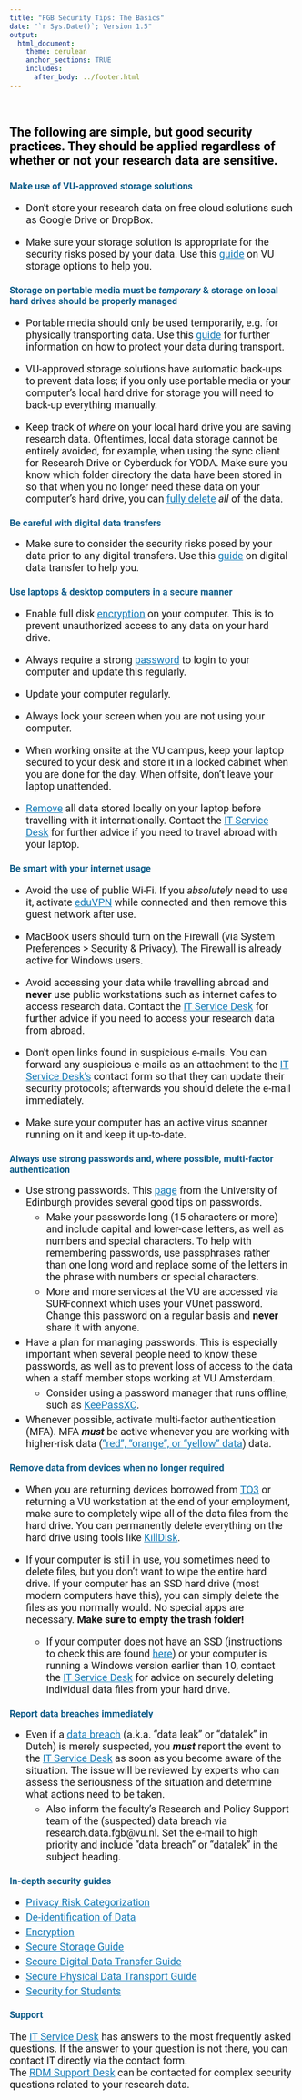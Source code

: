 ```yaml
---
title: "FGB Security Tips: The Basics"
date: "`r Sys.Date()`; Version 1.5"
output: 
  html_document:
    theme: cerulean
    anchor_sections: TRUE
    includes: 
      after_body: ../footer.html
---
```



<style type="text/css">

/* change font for whole text so that it's in line with house style. For webpages that is Roboto  */

body {
  font-family: 'Roboto', sans-serif;
}



.main-container {
  max-width: 90%;
  margin-left: auto;
  margin-right: auto;
  padding-top: 5%;
  padding-bottom: 25%;
  padding-right: 7%;
  padding-left: 7%;
}

/* the follow CSS code allows me to take the automatically included anchor sections (that I made active in the YAML with anchor_sections: TRUE) and change the icon that is shown from a hash to a link symbol from the bootstrap icon library */

a.anchor-section::before {
    content: "&#xe144";
    font-family: 'Glyphicons Halflings';
}

h1.title {
  font-size: 28px;
  text-align: center;
}

h4.date { /* this is to affect the size of the date text in the YAML when it prints in html  */
  font-size: 20px;
  text-align: center;
}

/* improve contrast for all a-tags and headers for accessibility */

a {
  color: #157bb7;
}

h1, h2, h3, h4 {
  color: #105d89;
}

#intro p {
  font-size: 22px;
  color: black;
}

p {
  font-size: 18px;
}

li {
  font-size: 18px;
  margin: 5px;
}

summary {
  font-size: 18px;
}

</style>

\

<div id = "intro">

**The following are simple, but good security practices. They should be applied regardless of whether or not your research data are sensitive.**

</div>


### Make use of VU-approved storage solutions {#VUstorage}

* Don't store your research data on free cloud solutions such as Google Drive or DropBox. 

* Make sure your storage solution is appropriate for the security risks posed by your data. Use this [guide](Storage.html){target="_blank"} on VU storage options to help you.



### Storage on portable media must be _**temporary**_ & storage on local hard drives should be properly managed {#portable}


* Portable media should only be used temporarily, e.g. for physically transporting data. Use this [guide](PhysicalTransport.html){target="_blank"} for further information on how to protect your data during transport.

* VU-approved storage solutions have automatic back-ups to prevent data loss; if you only use portable media or your computer's local hard drive for storage you will need to back-up everything manually. 

* Keep track of *where* on your local hard drive you are saving research data. Oftentimes, local data storage cannot be entirely avoided, for example, when using the sync client for Research Drive or Cyberduck for YODA. Make sure you know which folder directory the data have been stored in so that when you no longer need these data on your computer's hard drive, you can [fully delete](#removal) *all* of the data. 



### Be careful with digital data transfers {#datatransf}



* Make sure to consider the security risks posed by your data prior to any digital transfers. Use this [guide](DigitalTransfer.html){target="_blank"} on digital data transfer to help you.



### Use laptops & desktop computers in a secure manner {#laptops}


* Enable full disk [encryption](Encryption.html#fde){target="_blank"} on your computer. This is to prevent unauthorized access to any data on your hard drive.
  
* Always require a strong [password](#passwords) to login to your computer and update this regularly.

* Update your computer regularly.

* Always lock your screen when you are not using your computer.

* When working onsite at the VU campus, keep your laptop secured to your desk and store it in a locked cabinet when you are done for the day. When offsite, don't leave your laptop unattended.

* [Remove](#removal) all data stored locally on your laptop before travelling with it internationally. Contact the [IT Service Desk](https://services.vu.nl){target="_blank"} for further advice if you need to travel abroad with your laptop.


### Be smart with your internet usage {#internet}


* Avoid the use of public Wi-Fi. If you _absolutely_ need to use it, activate [eduVPN](https://services.vu.nl/esc?id=kb_article&sysparm_article=KB0012741){target="_blank"} while connected and then remove this guest network after use.

* MacBook users should turn on the Firewall (via System Preferences > Security & Privacy). The Firewall is already active for Windows users.

* Avoid accessing your data while travelling abroad and **never** use public workstations such as internet cafes to access research data. Contact the [IT Service Desk](https://services.vu.nl){target="_blank"} for further advice if you need to access your research data from abroad.

* Don't open links found in suspicious e-mails. You can forward any suspicious e-mails as an attachment to the [IT Service Desk's](https://services.vu.nl){target="_blank"} contact form so that they can update their security protocols; afterwards you should delete the e-mail immediately.

* Make sure your computer has an active virus scanner running on it and keep it up-to-date.


### Always use strong passwords and, where possible, multi-factor authentication {#passwords}


* Use strong passwords. This [page](https://infosec.ed.ac.uk/how-to-protect/lock-your-devices/passwords){target="_blank"} from the University of Edinburgh provides several good tips on passwords. 
  + Make your passwords long (15 characters or more) and include capital and lower-case letters, as well as numbers and special characters. To help with remembering passwords, use passphrases rather than one long word and replace some of the letters in the phrase with numbers or special characters. 
  * More and more services at the VU are accessed via SURFconnext which uses your VUnet password. Change this password on a regular basis and **never** share it with anyone.

* Have a plan for managing passwords. This is especially important when several people need to know these passwords, as well as to prevent loss of access to the data when a staff member stops working at VU Amsterdam.
  + Consider using a password manager that runs offline, such as [KeePassXC](https://keepassxc.org/){target="_blank"}.
  
* Whenever possible, activate multi-factor authentication (MFA). MFA _**must**_ be active whenever you are working with higher-risk data (["red", "orange", or "yellow" data](PrivacyRisks.html){target="_blank"}) data.


### Remove data from devices when no longer required {#removal}


* When you are returning devices borrowed from [TO3](https://vu.nl/en/employee/behavioural-and-movement-sciences-getting-started/technical-support-for-research-to3){target="_blank"} or returning a VU workstation at the end of your employment, make sure to completely wipe all of the data files from the hard drive. You can permanently delete everything on the hard drive using tools like [KillDisk](https://www.killdisk.com/killdisk-freeware.htm){target="_blank"}. 

* If your computer is still in use, you sometimes need to delete files, but you don't want to wipe the entire hard drive. If your computer has an SSD hard drive (most modern computers have this), you can simply delete the files as you normally would. No special apps are necessary. **Make sure to empty the trash folder!** 
  * If your computer does not have an SSD (instructions to check this are found [here](https://www.lifewire.com/is-my-storage-ssd-or-hdd-5191369){target="_blank"}) or your computer is running a Windows version earlier than 10, contact the [IT Service Desk](https://services.vu.nl){target="_blank"} for advice on securely deleting individual data files from your hard drive.



### Report data breaches immediately {#databreach}


* Even if a [data breach](https://vu.nl/en/employee/emergencies/data-leaks-and-other-incidents){target="_blank"} (a.k.a. "data leak" or "datalek" in Dutch) is merely suspected, you _**must**_ report the event to the [IT Service Desk](https://services.vu.nl){target="_blank"} as soon as you become aware of the situation. The issue will be reviewed by experts who can assess the seriousness of the situation and determine what actions need to be taken.
  + Also inform the faculty's Research and Policy Support team of the (suspected) data breach via research.data.fgb@vu.nl. Set the e-mail to high priority and include "data breach" or "datalek" in the subject heading.


### In-depth security guides {#indepth}

* [Privacy Risk Categorization](PrivacyRisks.html){target="_blank"}
* [De-identification of Data](Deidentification.html){target="_blank"}
* [Encryption](Encryption.html){target="_blank"}
* [Secure Storage Guide](Storage.html){target="_blank"}
* [Secure Digital Data Transfer Guide](DigitalTransfer.html){target="_blank"}
* [Secure Physical Data Transport Guide](PhysicalTransport.html){target="_blank"}
* [Security for Students](SecurityForStudents.html){target="_blank"}

### Support {#support}

The [IT Service Desk](https://services.vu.nl){target="_blank"} has answers to the most frequently asked questions. If the answer to your question is not there, you can contact IT directly via the contact form. <br>
The [RDM Support Desk](https://vu.nl/en/employee/university-library/rdm-support-desk){target="_blank"} can be contacted for complex security questions related to your research data.
